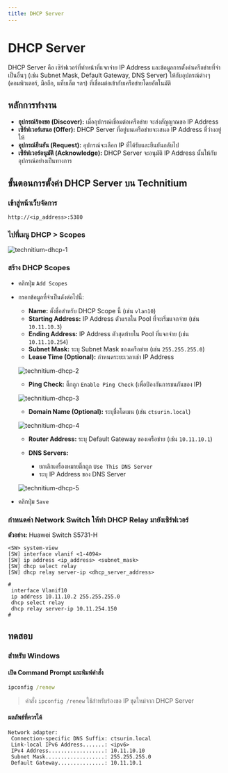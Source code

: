 ```yaml
---
title: DHCP Server
---
```



# DHCP Server

DHCP Server คือ เซิร์ฟเวอร์ที่ทำหน้าที่แจกจ่าย IP Address และข้อมูลการตั้งค่าเครือข่ายที่จำเป็นอื่นๆ (เช่น Subnet Mask, Default Gateway, DNS Server) ให้กับอุปกรณ์ต่างๆ (คอมพิวเตอร์, มือถือ, แท็บเล็ต ฯลฯ) ที่เชื่อมต่อเข้ากับเครือข่ายโดยอัตโนมัติ

## หลักการทำงาน

- **อุปกรณ์ร้องขอ (Discover):** เมื่ออุปกรณ์เชื่อมต่อเครือข่าย จะส่งสัญญาณขอ IP Address
- **เซิร์ฟเวอร์เสนอ (Offer):** DHCP Server ที่อยู่บนเครือข่ายจะเสนอ IP Address ที่ว่างอยู่ให้
- **อุปกรณ์ยืนยัน (Request):** อุปกรณ์จะเลือก IP ที่ได้รับและยืนยันกลับไป
- **เซิร์ฟเวอร์อนุมัติ (Acknowledge):** DHCP Server จะอนุมัติ IP Address นั้นให้กับอุปกรณ์อย่างเป็นทางการ

## ขั้นตอนการตั้งค่า DHCP Server บน Technitium

<Steps>

### เข้าสู่หน้าเว็บจัดการ

```
http://<ip_address>:5380
```

### ไปที่เมนู DHCP > Scopes

![technitium-dhcp-1](/assets/server/technitium-dhcp-1.png)

### สร้าง DHCP Scopes

- คลิกปุ่ม `Add Scopes`

- กรอกข้อมูลที่จำเป็นดังต่อไปนี้:
  - **Name:** ตั้งชื่อสำหรับ DHCP Scope นี้ (เช่น `vlan10`)
  - **Starting Address:** IP Address ตัวแรกใน Pool ที่จะเริ่มแจกจ่าย (เช่น `10.11.10.3`)
  - **Ending Address:** IP Address ตัวสุดท้ายใน Pool ที่แจกจ่าย (เช่น `10.11.10.254`)
  - **Subnet Mask:** ระบุ Subnet Mask ของเครือข่าย (เช่น `255.255.255.0`)
  - **Lease Time (Optional):** กำหนดระยะเวลาเช่า IP Address

  ![technitium-dhcp-2](/assets/server/technitium-dhcp-2.png)

  - **Ping Check:** ติ๊กถูก `Enable Ping Check` (เพื่อป้องกันการชนกันของ IP)

  ![technitium-dhcp-3](/assets/server/technitium-dhcp-3.png)

  - **Domain Name (Optional):** ระบุชื่อโดเมน (เช่น `ctsurin.local`)

  ![technitium-dhcp-4](/assets/server/technitium-dhcp-4.png)

  - **Router Address:** ระบุ Default Gateway ของเครือข่าย (เช่น `10.11.10.1`)
  - **DNS Servers:**

    - ยกเลิกเครื่องหมายติ๊กถูก `Use This DNS Server`
    - ระบุ IP Address ของ DNS Server

  ![technitium-dhcp-5](/assets/server/technitium-dhcp-5.png)

- คลิกปุ่ม `Save`

### กำหนดค่า Network Switch ให้ทำ DHCP Relay มายังเซิร์ฟเวอร์

**ตัวอย่าง:** Huawei Switch S5731-H

```
<SW> system-view
[SW] interface vlanif <1-4094>
[SW] ip address <ip_address> <subnet_mask>
[SW] dhcp select relay
[SW] dhcp relay server-ip <dhcp_server_address>
```

```
#
 interface Vlanif10
 ip address 10.11.10.2 255.255.255.0
 dhcp select relay
 dhcp relay server-ip 10.11.254.150
#
```

</Steps>

## ทดสอบ

### สำหรับ Windows

<Steps>

#### เปิด Command Prompt และพิมพ์คำสั่ง

```cmd
ipconfig /renew
```

> คำสั่ง `ipconfig /renew` ใช้สำหรับร้องขอ IP ชุดใหม่จาก DHCP Server

#### ผลลัพธ์ที่ควรได้

```
Network adapter:
 Connection-specific DNS Suffix: ctsurin.local
 Link-local IPv6 Address.......: <ipv6>
 IPv4 Address..................: 10.11.10.10
 Subnet Mask...................: 255.255.255.0
 Default Gateway...............: 10.11.10.1
```

</Steps>
